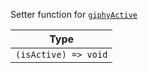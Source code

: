 Setter function for [`giphyActive`](../../../state-and-offline-support/contexts/message-input-context#giphyactive)

| Type                 |
| -------------------- |
| `(isActive) => void` |
